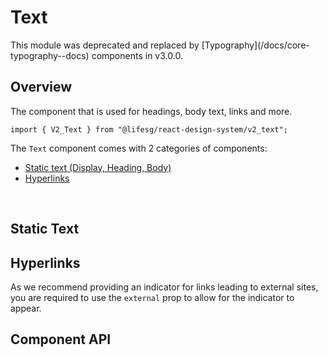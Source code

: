 
<Meta title="V2/Text/Introduction" />

# Text

<DocAlert>
    This module was deprecated and replaced by
    [Typography](/docs/core-typography--docs) components in v3.0.0.
</DocAlert>

## Overview

The component that is used for headings, body text, links and more.

```tsx
import { V2_Text } from "@lifesg/react-design-system/v2_text";
```

The `Text` component comes with 2 categories of components:

-   [Static text (Display, Heading, Body)](#static-text)
-   [Hyperlinks](#hyperlinks)

<br />

## Static Text

<Story of={TextStories.Styles} />

## Hyperlinks

<Canvas of={TextStories.Hyperlinks} />

As we recommend providing an indicator for links leading to external sites, you are required to use the `external` prop to allow for the indicator to appear.

<Canvas of={TextStories.ExternalHyperlinks} />

## Component API

<PropsTable />
